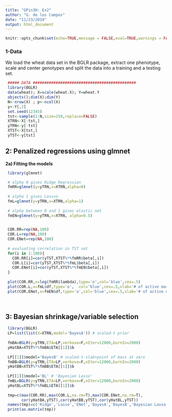 ```yaml
---
title: "GPin3H: Ex2"
author: "G. de los Campos"
date: "11/23/2019"
output: html_document
---
```


```r
knitr::opts_chunk$set(echo=TRUE,message = FALSE,eval=TRUE,warnings = FALSE)
```

### 1-Data

We load the wheat data set in the BGLR package, extract one phenotype, scale and center genotypes and split the data into a training and a testing set.

```r
 ##### DATA #############################################
 library(BGLR)
 data(wheat); X=scale(wheat.X); Y=wheat.Y
 objects();dim(X);dim(Y)
 N<-nrow(X) ; p<-ncol(X)
 y<-Y[,2]
 set.seed(12345)
 tst<-sample(1:N,size=150,replace=FALSE)
 XTRN<-X[-tst,]
 yTRN<-y[-tst]
 XTST<-X[tst,]
 yTST<-y[tst]
```

## 2: Penalized regressions using glmnet


**2a) Fitting the models**

```r
 library(glmnet)

 # alpha 0 gives Ridge Regression
 fmRR=glmnet(y=yTRN,x=XTRN,alpha=0)
 
 # alpha 1 gives Lassso
 fmL=glmnet(y=yTRN,x=XTRN,alpha=1)
 
 # alpha between 0 and 1 gives elastic net
 fmEN=glmnet(y=yTRN,x=XTRN, alpha=0.5)

 
 COR.RR=rep(NA,100)
 COR.L=rep(NA,100)
 COR.ENet=rep(NA,100)
 
 # evaluating correlation in TST set
 for(i in 1:100){
   COR.RR[i]=cor(yTST,XTST%*%fmRR$beta[,i])
   COR.L[i]=cor(yTST,XTST%*%fmL$beta[,i])
   COR.ENet[i]=cor(yTST,XTST%*%fmEN$beta[,i])
 }
 
 plot(COR.RR,x=log(fmRR$lambda),type='o',col='blue',cex=.5)
 plot(COR.L,x=fmL$df,type='o',  col='blue',cex=.5,xlab='# of active markers')
 plot(COR.ENet,x=fmEN$df,type='o',col='blue',cex=.5,xlab='# of active markers')

 
```


## 3: Bayesian shrinkage/variable selection

```r
 library(BGLR)
 LP=list(list(X=XTRN,model='BayesA')) # scaled-t prior
 
 fmBA=BGLR(y=yTRN,ETA=LP,verbose=F,nIter=12000,burnIn=2000)
 yHatBA=XTST%*%fmBA$ETA[[1]]$b
 
 LP[[1]]$model='BayesB' # scaled-t-slab+point of mass at zero
 fmBB=BGLR(y=yTRN,ETA=LP,verbose=F,nIter=12000,burnIn=2000)
 yHatBB=XTST%*%fmBB$ETA[[1]]$b
 
 LP[[1]]$model='BL' # 'Bayesian Lasso'
 fmBL=BGLR(y=yTRN,ETA=LP,verbose=F,nIter=12000,burnIn=2000)
 yHatBL=XTST%*%fmBL$ETA[[1]]$b
 
 tmp=c(max(COR.RR),max(COR.L,na.rm=T),max(COR.ENet,na.rm=T),
       cor(yHatBA,yTST),cor(yHatBB,yTST),cor(yHatBL,yTST))
 names(tmp)=c('Ridge','Lasso','ENet','BayesA','BayesB','Bayesian Lasso')
 print(as.matrix(tmp))

```


